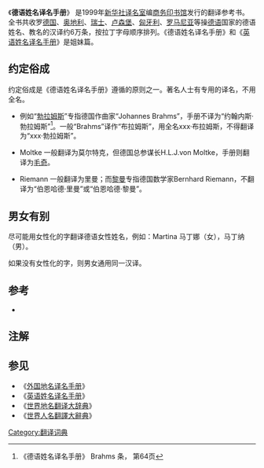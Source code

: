 《'''德语姓名译名手册'''》 是1999年[[新华社译名室|新华社译名室]]编[[商务印书馆|商务印书馆]]发行的翻译参考书。全书共收罗[[德国|德国]]、[[奥地利|奥地利]]、[[瑞士|瑞士]]、[[卢森堡|卢森堡]]、[[匈牙利|匈牙利]]、[[罗马尼亚|罗马尼亚]]等操[[德语|德语]]国家的德语姓名、教名的汉译约6万条，按拉丁字母顺序排列。《德语姓名译名手册》和《[[英语姓名译名手册|英语姓名译名手册]]》是姐妹篇。

==约定俗成==
约定俗成是《德语姓名译名手册》遵循的原则之一。著名人士有专用的译名，不用全名。

* 例如“[[勃拉姆斯|勃拉姆斯]]”专指德国作曲家“Johannes Brahms”，手册不译为“约翰内斯·勃拉姆斯”<ref>《德语姓名译名手册》 Brahms 条， 第64页</ref>。一般“Brahms”译作“布拉姆斯”，用全名xxx·布拉姆斯，不得翻译为“xxx·勃拉姆斯”。

* Moltke 一般翻译为莫尔特克，但德国总参谋长H.L.J.von Moltke，手册则翻译为[[毛奇|毛奇]]。

* Riemann 一般翻译为里曼；而[[黎曼|黎曼]]专指德国数学家Bernhard Riemann，不翻译为“伯恩哈德·里曼”或“伯恩哈德·黎曼”。

==男女有别==
尽可能用女性化的字翻译德语女性姓名，例如：Martina 马丁娜（女），马丁纳（男）。

如果没有女性化的字，则男女通用同一汉译。

==参考==
* {{cite book|title=《德语姓名译名手册》|author=[[新华通讯社|新华通讯社]]译名室 编|publisher=[[商务印书馆|商务印书馆]] 发行|year=1999年|ISBN=7-100-02674-1/H}}

==注解==
<div class="references-small">
<references />
</div>

== 参见 ==
* 《[[外国地名译名手册|外国地名译名手册]]》
* 《[[英语姓名译名手册|英语姓名译名手册]]》
* 《[[世界地名翻译大辞典|世界地名翻译大辞典]]》
* 《[[世界人名翻譯大辭典|世界人名翻譯大辭典]]》

{{Pub-stub}}

[[Category:翻译词典|Category:翻译词典]]